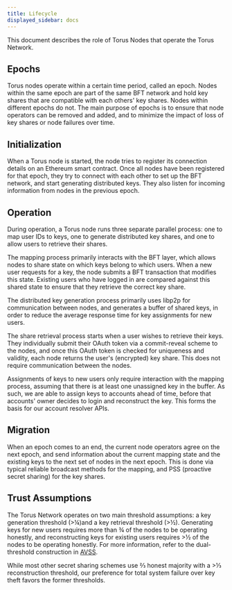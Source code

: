 ```yaml
---
title: Lifecycle
displayed_sidebar: docs
---
```


This document describes the role of Torus Nodes that operate the Torus Network.

## Epochs

Torus nodes operate within a certain time period, called an epoch. Nodes within the same epoch are part of the same BFT network and hold key shares
that are compatible with each others' key shares. Nodes within different epochs do not. The main purpose of epochs is to ensure that node operators
can be removed and added, and to minimize the impact of loss of key shares or node failures over time.

## Initialization

When a Torus node is started, the node tries to register its connection details on an Ethereum smart contract. Once all nodes have been registered for
that epoch, they try to connect with each other to set up the BFT network, and start generating distributed keys. They also listen for incoming
information from nodes in the previous epoch.

## Operation

During operation, a Torus node runs three separate parallel process: one to map user IDs to keys, one to generate distributed key shares, and one to
allow users to retrieve their shares.

The mapping process primarily interacts with the BFT layer, which allows nodes to share state on which keys belong to which users. When a new user
requests for a key, the node submits a BFT transaction that modifies this state. Existing users who have logged in are compared against this shared
state to ensure that they retrieve the correct key share.

The distributed key generation process primarily uses libp2p for communication between nodes, and generates a buffer of shared keys, in order to
reduce the average response time for key assignments for new users.

The share retrieval process starts when a user wishes to retrieve their keys. They individually submit their OAuth token via a commit-reveal scheme to
the nodes, and once this OAuth token is checked for uniqueness and validity, each node returns the user's \(encrypted\) key share. This does not
require communication between the nodes.

Assignments of keys to new users only require interaction with the mapping process, assuming that there is at least one unassigned key in the buffer.
As such, we are able to assign keys to accounts ahead of time, before that accounts' owner decides to login and reconstruct the key. This forms the
basis for our account resolver APIs.

## Migration

When an epoch comes to an end, the current node operators agree on the next epoch, and send information about the current mapping state and the
existing keys to the next set of nodes in the next epoch. This is done via typical reliable broadcast methods for the mapping, and PSS \(proactive
secret sharing\) for the key shares.

## Trust Assumptions

The Torus Network operates on two main threshold assumptions: a key generation threshold \(&gt;¼\)and a key retrieval threshold \(&gt;½\). Generating
keys for new users requires more than ¾ of the nodes to be operating honestly, and reconstructing keys for existing users requires &gt;½ of the nodes
to be operating honestly. For more information, refer to the dual-threshold construction in [AVSS](https://eprint.iacr.org/2002/134.pdf).

While most other secret sharing schemes use ⅔ honest majority with a &gt;⅓ reconstruction threshold, our preference for total system failure over key
theft favors the former thresholds.‌
